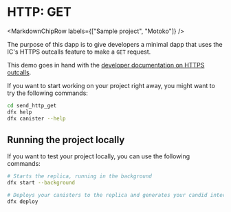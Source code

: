 
# HTTP: GET

<MarkdownChipRow labels={["Sample project", "Motoko"]} />

The purpose of this dapp is to give developers a minimal dapp that uses the IC's HTTPS outcalls feature to make a `GET` request.

This demo goes in hand with the [developer documentation on HTTPS outcalls](https://internetcomputer.org/docs/current/developer-docs/integrations/https-outcalls/https-outcalls-get).

If you want to start working on your project right away, you might want to try the following commands:

```bash
cd send_http_get
dfx help
dfx canister --help
```

## Running the project locally
If you want to test your project locally, you can use the following commands:

```bash
# Starts the replica, running in the background
dfx start --background

# Deploys your canisters to the replica and generates your candid interface
dfx deploy
```

